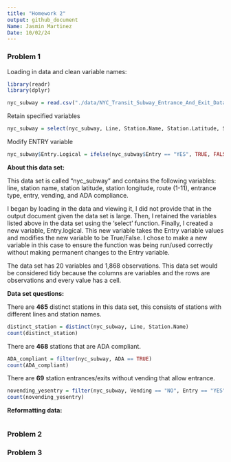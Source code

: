 ```yaml
---
title: "Homework 2"
output: github_document
Name: Jasmin Martinez
Date: 10/02/24
---
```

### **Problem 1**

Loading in data and clean variable names: 
```r
library(readr)
library(dplyr)

nyc_subway = read.csv("./data/NYC_Transit_Subway_Entrance_And_Exit_Data.csv")
```

Retain specified variables 
```r
nyc_subway = select(nyc_subway, Line, Station.Name, Station.Latitude, Station.Longitude, Route1:Route11, Entrance.Type, Entry, Vending, ADA)
```

Modify ENTRY variable 
```r
nyc_subway$Entry.Logical = ifelse(nyc_subway$Entry == "YES", TRUE, FALSE)
```

**About this data set:** 

This data set is called "nyc_subway" and contains the following variables: line, station name, station latitude, station longitude, route (1-11), entrance type, entry, vending, and ADA compliance. 

I began by loading in the data and viewing it, I did not provide that in the output document given the data set is large. Then, I retained the variables listed above in the data set using the 'select' function. Finally, I created a new variable, Entry.logical. This new variable takes the Entry variable values and modifies the new variable to be True/False. I chose to make a new variable in this case to ensure the function was being run/used correctly without making permanent changes to the Entry variable. 

The data set has 20 variables and 1,868 observations. This data set would be considered tidy because the columns are variables and the rows are observations and every value has a cell. 

**Data set questions:** 

There are **465** distinct stations in this data set, this consists of stations with different lines and station names. 
```r
distinct_station = distinct(nyc_subway, Line, Station.Name)
count(distinct_station)
```

There are **468** stations that are ADA compliant. 
```r
ADA_compliant = filter(nyc_subway, ADA == TRUE)
count(ADA_compliant)

```

There are **69** station entrances/exits without vending that allow entrance. 
```r
novending_yesentry = filter(nyc_subway, Vending == "NO", Entry == "YES")
count(novending_yesentry)
```

**Reformatting data:**
```r

```

### **Problem 2**

### **Problem 3**
